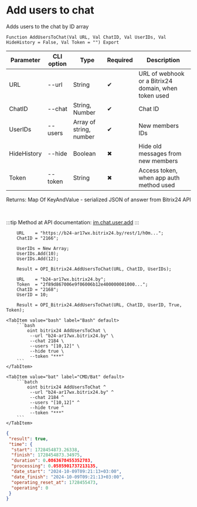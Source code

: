 ﻿---
sidebar_position: 5
---


# Add users to chat
 Adds users to the chat by ID array



`Function AddUsersToChat(Val URL, Val ChatID, Val UserIDs, Val HideHistory = False, Val Token = "") Export`

  | Parameter | CLI option | Type | Required | Description |
  |-|-|-|-|-|
  | URL | --url | String | &#x2714; | URL of webhook or a Bitrix24 domain, when token used |
  | ChatID | --chat | String, Number | &#x2714; | Chat ID |
  | UserIDs | --users | Array of string, number | &#x2714; | New members IDs |
  | HideHistory | --hide | Boolean | &#x2716; | Hide old messages from new members |
  | Token | --token | String | &#x2716; | Access token, when app auth method used |

  
  Returns:  Map Of KeyAndValue - serialized JSON of answer from Bitrix24 API

<br/>

:::tip
Method at API documentation: [im.chat.user.add](https://dev.1c-bitrix.ru/learning/course/?COURSE_ID=93&LESSON_ID=12097)
:::
<br/>



```bsl title="1C:Enterprise/OneScript code example"
    URL    = "https://b24-ar17wx.bitrix24.by/rest/1/h0m...";
    ChatID = "2166";

    UserIDs = New Array;
    UserIDs.Add(10);
    UserIDs.Add(12);

    Result = OPI_Bitrix24.AddUsersToChat(URL, ChatID, UserIDs);

    URL    = "b24-ar17wx.bitrix24.by";
    Token  = "2f89d867006e9f06006b12e400000001000...";
    ChatID = "2168";
    UserID = 10;

    Result = OPI_Bitrix24.AddUsersToChat(URL, ChatID, UserID, True, Token);
```
 

 <Tabs>
  
    <TabItem value="bash" label="Bash" default>
        ```bash
            oint bitrix24 AddUsersToChat \
             --url "b24-ar17wx.bitrix24.by" \
             --chat 2184 \
             --users "[10,12]" \
             --hide true \
             --token "***"
        ```
    </TabItem>
  
    <TabItem value="bat" label="CMD/Bat" default>
        ```batch
            oint bitrix24 AddUsersToChat ^
             --url "b24-ar17wx.bitrix24.by" ^
             --chat 2184 ^
             --users "[10,12]" ^
             --hide true ^
             --token "***"
        ```
    </TabItem>
</Tabs>


```json title="Result"
{
 "result": true,
 "time": {
  "start": 1728454873.26338,
  "finish": 1728454873.34975,
  "duration": 0.0863678455352783,
  "processing": 0.0585901737213135,
  "date_start": "2024-10-09T09:21:13+03:00",
  "date_finish": "2024-10-09T09:21:13+03:00",
  "operating_reset_at": 1728455473,
  "operating": 0
 }
}
```
